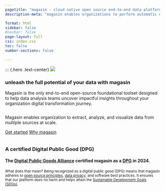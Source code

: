 ```yaml
---
pagetitle: "magasin - cloud native open source end-to-end data platform"
description-meta: "magasin enables organizations to perform automatic data ingestion, storage, analysis, ML/AI compute and visualization at scale"

format: html
sidebar: false
#navbar: false
page-layout: full
css: index.css
toc: false
number-sections: false

---
```

::: {.hero .text-center}
![](images/magasin-logo-dpg.svg)

<h3>unleash the full potential of your data with magasin</h3>
<p>Magasin is the only end-to-end open-source foundational toolset designed to help data analysis teams uncover impactful insights throughout your organization digital transformation journey. 
</p>
<img src="images/enabling-capabilities.png" class="img-fluid" alt="">
<p>
 Magasin enables organization to extract, analyze, and visualize data from multiple sources at scale.
</p>
::: {.hero-buttons}
[Get started](get-started/index.qmd){.btn-action-primary .btn-action .btn .btn-primary .btn-lg role="button"} 
[Why magasin](why-magasin.qmd){.btn-action-primary .btn .btn-outline-primary .btn-lg role="button"}
::: 


::: {.grid .pt-5}

::: {.g-col-1}

:::
::: {.g-col-4}
<img src="images/dpga-logo.png" class="img-fluid" alt="">

:::

::: {.g-col-6}


### A certified Digital Public Good (DPG)

#### The [Digital Public Goods Alliance](https://www.digitalpublicgoods.net/) certified magasin as a [DPG](https://github.com/unicef/magasin/discussions/103) in 2024. 

<small>What does that mean? 
Being recognized as a digital public good (DPG) means that magasin adheres to [open source principles](./architecture.qmd), [data privacy](implement/data-privacy.qmd), and software best practices. It ensures that our platform does no harm and helps attain the [Sustainable Development Goals (SDGs)](./sdgs.qmd).</small>
:::

:::